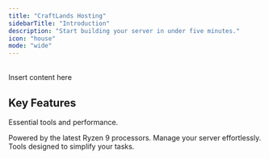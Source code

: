 ```yaml
---
title: "CraftLands Hosting"
sidebarTitle: "Introduction"
description: "Start building your server in under five minutes."
icon: "house"
mode: "wide"
---
```


<br />

<Card title="Get Started" icon="bolt" href="getstarted">
  Insert content here
</Card>

<br />

## Key Features

Essential tools and performance.

<CardGroup cols={3}>
  <Card title="High-Performance Hardware" icon="server" href="https://craftlands.host/#services">
    Powered by the latest Ryzen 9 processors.
  </Card>

  <Card title="Intuitive Control Panel" icon="code" href="https://craftlands.host/panel">
    Manage your server effortlessly.
  </Card>

  <Card title="Streamlined Management" icon="gear" href="https://craftlands.host/panel">
    Tools designed to simplify your tasks.
  </Card>
</CardGroup>

<br />

<br />